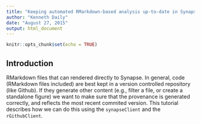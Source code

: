 ```yaml
---
title: "Keeping automated RMarkdown-based analysis up-to-date in Synapse"
author: "Kenneth Daily"
date: "August 27, 2015"
output: html_document
---
```


```r
knitr::opts_chunk$set(echo = TRUE)
```

## Introduction

RMarkdown files that can rendered directly to Synapse. In general, code (RMarkdown files included) are best kept in a version controlled repository (like Github). If they generate other content (e.g., filter a file, or create a standalone figure) we want to make sure that the provenance is generated correctly, and reflects the most recent commited version. This tutorial describes how we can do this using the `synapseClient` and the `rGithubClient`.


